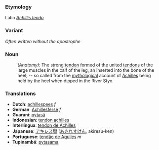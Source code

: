 ===Etymology===
Latin ''[[Achillis tendo]]''
===Variant===
''Often written without the apostrophe''
=== Noun ===
:''(Anatomy):'' The strong [[tendon]] formed of the united [[tendons]] of the large muscles in the calf of the leg, an inserted into the bone of the heel; -- so called from the [[mythological]] account of [[Achilles]] being held by the heel when dipped in the River Styx.

=== Translations ===
*'''Dutch''': [[achillespees]] ''f''
*'''German''': [[Achillesferse]] ''f''
*'''Guaraní''': [[pytasã]]
*'''Indonesian''': [[tendon achilles]]
*'''Interlingua''': [[tendon de Achilles]]
*'''Japanese''': [[アキレス腱]] ([[あきれすけん]], akiresu-ken)
*'''Portuguese''': [[tendão de Aquiles]] ''m''
*'''Tupinambá''': [[pytasama]]